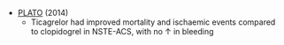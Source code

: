 * [PLATO](https://academic.oup.com/eurheartj/article/35/31/2083/2293063) (2014)
	* Ticagrelor had improved mortality and ischaemic events compared to clopidogrel in NSTE-ACS, with no ↑ in bleeding